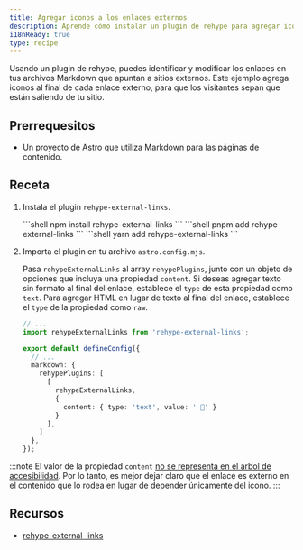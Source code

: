 ```yaml
---
title: Agregar iconos a los enlaces externos
description: Aprende cómo instalar un plugin de rehype para agregar iconos a los enlaces externos en tus archivos Markdown.
i18nReady: true
type: recipe
---
```



Usando un plugin de rehype, puedes identificar y modificar los enlaces en tus archivos Markdown que apuntan a sitios externos. Este ejemplo agrega iconos al final de cada enlace externo, para que los visitantes sepan que están saliendo de tu sitio.

## Prerrequesitos
- Un proyecto de Astro que utiliza Markdown para las páginas de contenido.

## Receta

1. Instala el plugin `rehype-external-links`.

    <PackageManagerTabs>
        <Fragment slot="npm">
        ```shell
        npm install rehype-external-links
        ```
        </Fragment>
        <Fragment slot="pnpm">
        ```shell
        pnpm add rehype-external-links
        ```
        </Fragment>
        <Fragment slot="yarn">
        ```shell
        yarn add rehype-external-links
        ```
        </Fragment>
      </PackageManagerTabs>

2. Importa el plugin en tu archivo `astro.config.mjs`.

	Pasa `rehypeExternalLinks` al array `rehypePlugins`, junto con un objeto de opciones que incluya una propiedad `content`. Si deseas agregar texto sin formato al final del enlace, establece el `type` de esta propiedad como `text`. Para agregar HTML en lugar de texto al final del enlace, establece el `type` de la propiedad como `raw`.

    ```ts
    // ...
    import rehypeExternalLinks from 'rehype-external-links';

    export default defineConfig({
      // ...
      markdown: {
        rehypePlugins: [
          [
            rehypeExternalLinks,
            {
              content: { type: 'text', value: ' 🔗' }
            }
          ],
        ]
      },
    });
    ```

:::note
  El valor de la propiedad `content` [no se representa en el árbol de accesibilidad](https://developer.mozilla.org/en-US/docs/Web/CSS/content#accessibility_concerns). Por lo tanto, es mejor dejar claro que el enlace es externo en el contenido que lo rodea en lugar de depender únicamente del icono.
:::

## Recursos
- [rehype-external-links](https://www.npmjs.com/package/rehype-external-links)
